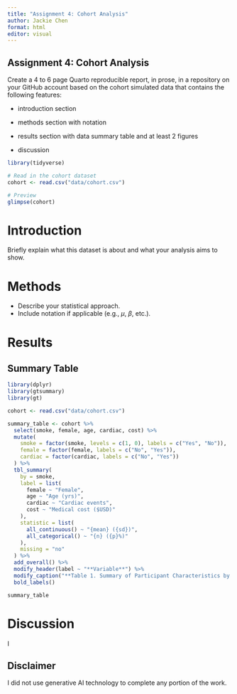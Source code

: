 ```yaml
---
title: "Assignment 4: Cohort Analysis"
author: Jackie Chen
format: html
editor: visual
---
```


## Assignment 4: Cohort Analysis

Create a 4 to 6 page Quarto reproducible report, in prose, in a repository on your GitHub account based on the cohort simulated data that contains the following features:

-   introduction section

-   methods section with notation

-   results section with data summary table and at least 2 figures

-   discussion

```r
library(tidyverse)

# Read in the cohort dataset
cohort <- read.csv("data/cohort.csv")

# Preview
glimpse(cohort)
```

# Introduction

Briefly explain what this dataset is about and what your analysis aims to show.

# Methods

-   Describe your statistical approach.
-   Include notation if applicable (e.g., $\mu$, $\beta$, etc.).

# Results

## Summary Table

```r
library(dplyr)
library(gtsummary)
library(gt)

cohort <- read.csv("data/cohort.csv")  

summary_table <- cohort %>%
  select(smoke, female, age, cardiac, cost) %>%
  mutate(
    smoke = factor(smoke, levels = c(1, 0), labels = c("Yes", "No")),
    female = factor(female, labels = c("No", "Yes")),
    cardiac = factor(cardiac, labels = c("No", "Yes"))
  ) %>%
  tbl_summary(
    by = smoke,
    label = list(
      female ~ "Female",
      age ~ "Age (yrs)",
      cardiac ~ "Cardiac events",
      cost ~ "Medical cost ($USD)"
    ),
    statistic = list(
      all_continuous() ~ "{mean} ({sd})",
      all_categorical() ~ "{n} ({p}%)"
    ),
    missing = "no"
  ) %>%
  add_overall() %>%
  modify_header(label ~ "**Variable**") %>%
  modify_caption("**Table 1. Summary of Participant Characteristics by Smoking Status**") %>%
  bold_labels()

summary_table
```

# Discussion

I

## Disclaimer

I did not use generative AI technology to complete any portion of the work.
